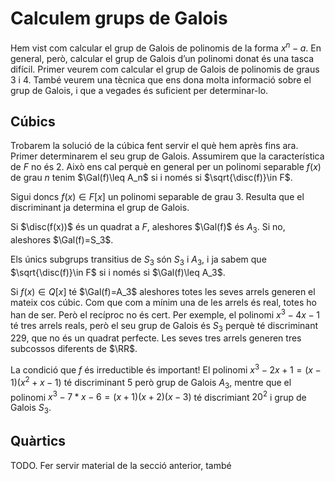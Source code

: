 # Calculem grups de Galois

Hem vist com calcular el grup de Galois de polinomis
de la forma $x^n-a$. En general, però, calcular el grup de Galois d'un polinomi donat és una tasca difícil.
Primer veurem com calcular el grup de Galois de polinomis de graus $3$ i $4$. També
veurem una tècnica que ens dona molta informació sobre el grup de Galois, i que a vegades és
suficient per determinar-lo.

## Cúbics

Trobarem la solució de la cúbica fent servir el què hem après fins ara. Primer determinarem el seu grup
de Galois. Assumirem que  la característica de $F$
no és $2$. Això ens cal perquè en general per un polinomi separable $f(x)$ de grau $n$ tenim $\Gal(f)\leq A_n$ si i només si $\sqrt{\disc(f)}\in F$.

Sigui doncs $f(x)\in F[x]$ un polinomi separable de grau $3$. Resulta que el discriminant ja determina el grup de Galois.

::: {.theorem}
Si $\disc(f(x))$ és un quadrat a $F$, aleshores $\Gal(f)$ és $A_3$. Si no, aleshores $\Gal(f)=S_3$.
:::
::: {.proof}
Els únics subgrups transitius de $S_3$ són $S_3$ i $A_3$, i ja sabem que $\sqrt{\disc(f)}\in F$ si i només si $\Gal(f)\leq A_3$.
:::

::: {.remark}
Si $f(x)\in Q[x]$ té $\Gal(f)=A_3$ aleshores totes les seves arrels generen el mateix cos cúbic. Com que com a mínim
una de les arrels és real, totes ho han de ser. Però el recíproc no és cert. Per exemple, el polinomi $x^3-4x-1$ té
tres arrels reals, però el seu grup de Galois és $S_3$ perquè té discriminant $229$, que no és un quadrat perfecte.
Les seves tres arrels generen tres subcossos diferents de $\RR$.
:::

::: {.remark}
La condició que $f$ és irreductible és important! El polinomi $x^3-2x+1=(x-1)(x^2+x-1)$ té discriminant $5$ però grup de Galois $A_3$,
mentre que el polinomi $x^3-7*x-6=(x+1)(x+2)(x-3)$ té discrimiant $20^2$ i grup de Galois $S_3$.
:::

## Quàrtics

TODO. Fer servir material de la secció anterior, també

##

